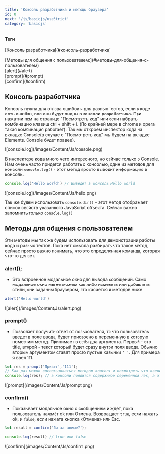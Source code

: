 ```yaml
---
title: 'Консоль разработчика и методы браузера'
id: 0
next: '/js/basicjs/useStrict'
category: 'basicjs'
---
```


#### Теги
<div className = 'tag_js'> [Консоль разработчика](#консоль-разработчика)</div>  <br/>
<div className = 'tag_js'> [Методы для общения с пользователем:](#методы-для-общения-с-пользователем) </div>
<div className = 'mini_tag_js'> [alert](#alert) </div> 
<div className = 'mini_tag_js'> [prompt](#prompt) </div>
<div className = 'mini_tag_js'> [confirm](#confirm) </div>


## Консоль разработчика ##

Консоль нужна для отлова ошибок и для разных тестов, если в коде есть ошибки, все они будут видны в консоли разработчика.
При нажатии пкм на странице "Посмотреть код" или если набрать комбинацию клавиш ctrl + shift + i. (По крайней мере в chrome и opera такая комбинация работает).
Так мы откроем инспектор кода на вкладке Console(в случае с "Посмотреть код" мы будем на вкладке Elements, Console будет правее).<br/>

<div className='container-img'> <span className="img"> ![console.log](/images/Content/Js/console.png) </span></div>

В инспекторе кода много чего интересного, но сейчас только о Console.
Нам очень часто придется работать с консолью, один из методов для консоли `console.log()` - этот метод просто выводит информацию в консоль.

```javaScript
console.log('Hello world') // Выведет в консоль Hello world
```
<div className='container-img'> <span className="img"> ![console.log](/images/Content/Js/hello.png) </span>  </div>

Так же будем использовать `console.dir()` - этот метод отображает список свойств указанного JavaScript объекта. Сейчас важно запомнить только `console.log()`

## Методы для общения с пользователем ##
Эти методы мы так же будем использовать для демонстрации работы кода и разных тестов. Пока нет смысла разбирать что такое метод, сейчас просто важно понимать, что это определенная команда, которая что-то делает.
### alert(); ###
 - Это встроенное модальное окно для вывода сообщений. Само модальное окно мы не можем как либо изменять или добавлять стили, они заданны браузером, это касается и методов ниже
```javaScript
alert('Hello world')
```
<div className='container-img'> <span className="img"> ![alert](/images/Content/Js/alert.png) </span></div>

### prompt() ###
- Позволяет получить ответ от пользователя, то что пользователь введет в поле ввода, будет присвоено в переменную в которую поместим метод. Принимает в себя два аргумента. Первый - это title, второй - текст который будет сразу внутри поля ввода. Обычно вторым аргументом ставят просто пустые кавычки `' '`.  Для примера я ввел 111.
```javaScript
let res = prompt('Привет','111');
// Как раз можно воспользоваться методом консоли и посмотреть что ввели.
console.log(res); // в консоли появится содержимое переменной res, а это будет то, что мы введем в поле.
```
<div className='container-img'> <span className="img"> ![prompt](/images/Content/Js/prompt.png) </span></div>

### confirm() ###
-  Показывает модальное окно с сообщением и ждёт, пока пользователь нажмёт ok или Отмена. Возвращает `true`, если нажать ok, и `false`, если нажата кнопка «Отмена» или Esc.
```javaScript
let result = confirm('Ты за аниме?');

console.log(result) // true или false
```
<div className='container-img'> <span className="img"> ![confirm](/images/Content/Js/confirm.png) </span> </div>
